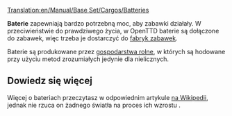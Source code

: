 [[Translation:en/Manual/Base Set/Cargos/Batteries]]

{{pl/Ładunek|name=Baterie
|image=Batteries.png
|produced=[[pl/Manual/Base Set/Industries/Farma baterii|Farma baterii]]
|accepted=[[pl/Manual/Base Set/Industries/Fabryka zabawek|Fabryka zabawek]]
}}

'''Baterie''' zapewniają bardzo potrzebną moc, aby zabawki działały. W przeciwieństwie do prawdziwego życia, w OpenTTD baterie są dołączone do zabawek, więc trzeba je dostarczyć do [[pl/Manual/Base Set/Industries/Fabryka zabawek|fabryk zabawek]].

Baterie są produkowane przez [[pl/Manual/Base Set/Industries/Farma baterii|gospodarstwa rolne]], w których są hodowane przy użyciu metod zrozumiałych jedynie dla nielicznych.

==Dowiedz się więcej==
Więcej o bateriach przeczytasz w odpowiednim artykule [https://pl.wikipedia.org/wiki/Bateria_alkaliczna na Wikipedii], jednak nie rzuca on żadnego światła na proces ich wzrostu {{en/Emoticon|:D}}.

{{pl/Navbox Ładunek}}